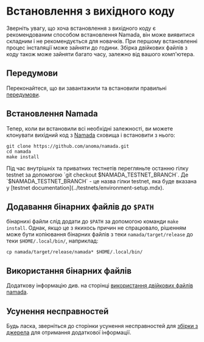 
# Встановлення з вихідного коду

<Callout type="warning">
Зверніть увагу, що хоча встановлення з вихідного коду є рекомендованим способом встановлення Namada, він може виявитися складним і не рекомендується для новачків. При першому встановленні процес інсталяції може зайняти до години. Збірка двійкових файлів з коду також може зайняти багато часу, залежно від вашого комп'ютера.
</Callout>

## Передумови

Переконайтеся, що ви завантажили та встановили правильні [передумови](./source/pre-requisites.mdx).

## Встановлення Namada
Тепер, коли ви встановили всі необхідні залежності, ви можете клонувати вихідний код з [Namada](https://github.com/anoma/namada) сховища і встановити з нього:

```shell copy
git clone https://github.com/anoma/namada.git
cd namada 
make install
```

<Callout type="warning">
Під час внутрішніх та приватних тестнетів перегляньте останню гілку testnet за допомогою `git checkout $NAMADA_TESTNET_BRANCH`.
Де `$NAMADA_TESTNET_BRANCH` - це назва гілки testnet, яка буде вказана у [testnet documentation](../testnets/environment-setup.mdx).
</Callout>

## Додавання бінарних файлів до `$PATH`
бінарнихі файли слід додати до `$PATH` за допомогою команди `make install`. 
Однак, якщо це з якихось причин не спрацювало, рішенням може бути копіювання бінарних файлів 
з теки `namada/target/release` до теки `$HOME/.local/bin/`, наприклад: 

```shell copy 
cp namada/target/release/namada* $HOME/.local/bin/
```

## Використання бінарних файлів
Додаткову інформацію див. на сторінці [використання двійкових файлів namada](./binaries/overview-of-binaries.mdx).

## Усунення несправностей
Будь ласка, зверніться до сторінки усунення несправностей для [збірки з джерела](./source/troubleshooting.mdx) для отримання додаткової інформації.
